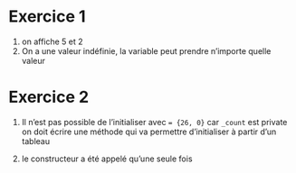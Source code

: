 # Exercice 1

1. on affiche 5 et 2
2. On a une valeur indéfinie, la variable peut prendre n'importe quelle valeur

# Exercice 2

1. Il n'est pas possible de l'initialiser avec `= {26, 0}` car `_count` est private
   on doit écrire une méthode qui va permettre d'initialiser à partir d'un tableau

3. le constructeur a été appelé qu'une seule fois 
